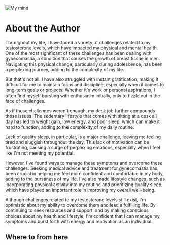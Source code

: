 
<Head>
    <title>About the Author | Guy Guide</title>
    <meta
        name="description"
        content="You've probably got Gynocamastia. Just like I had."
    />
    <meta
        property="og:description"
        content="Guy Guide | About the Author"
    />
</Head>

![My mind](/about-header.png)

# About the Author

Throughout my life, I have faced a variety of challenges related to my testosterone levels, which have impacted my physical and mental health. One of the most significant of these challenges has been dealing with gynecomastia, a condition that causes the growth of breast tissue in men. Navigating this physical change, particularly during adolescence, has been a perplexing journey, adding to the complexity of my life.

But that's not all. I have also struggled with instant gratification, making it difficult for me to maintain focus and discipline, especially when it comes to long-term goals or projects. Whether it's work or personal aspirations, I often find myself bursting with enthusiasm initially, only to fizzle out in the face of challenges.

As if these challenges weren't enough, my desk job further compounds these issues. The sedentary lifestyle that comes with sitting at a desk all day has led to weight gain, low energy, and poor sleep, which can make it hard to function, adding to the complexity of my daily routine.

Lack of quality sleep, in particular, is a major challenge, leaving me feeling tired and sluggish throughout the day. This lack of motivation can be frustrating, causing a surge of perplexing emotions, especially when I feel like I'm not meeting my potential.

However, I've found ways to manage these symptoms and overcome these challenges. Seeking medical advice and treatment for gynecomastia has been crucial in helping me feel more confident and comfortable in my body, adding to the burstiness of my life. I've also made lifestyle changes, such as incorporating physical activity into my routine and prioritizing quality sleep, which have played an important role in improving my overall well-being.

Although challenges related to my testosterone levels still exist, I'm optimistic about my ability to overcome them and lead a fulfilling life. By continuing to seek resources and support, and by making conscious choices about my health and lifestyle, I'm confident that I can manage my symptoms and burst forth with energy and motivation as an individual.

## Where to from here

